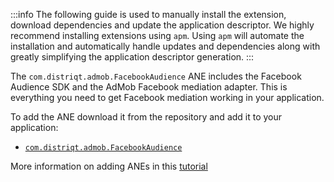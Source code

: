 
:::info
The following guide is used to manually install the extension, download dependencies and update the application descriptor. We highly recommend installing extensions using `apm`. Using `apm` will automate the installation and automatically handle updates and dependencies along with greatly simplifying the application descriptor generation.
:::



The `com.distriqt.admob.FacebookAudience` ANE includes the Facebook Audience SDK and the AdMob Facebook mediation adapter. This is everything you need to get Facebook mediation working in your application.

To add the ANE download it from the repository and add it to your application:

- [`com.distriqt.admob.FacebookAudience`](https://github.com/distriqt/ANE-Adverts-Mediation/raw/master/lib/facebookaudience/com.distriqt.admob.FacebookAudience.ane)


More information on adding ANEs in this [tutorial](/docs/tutorials/getting-started)

